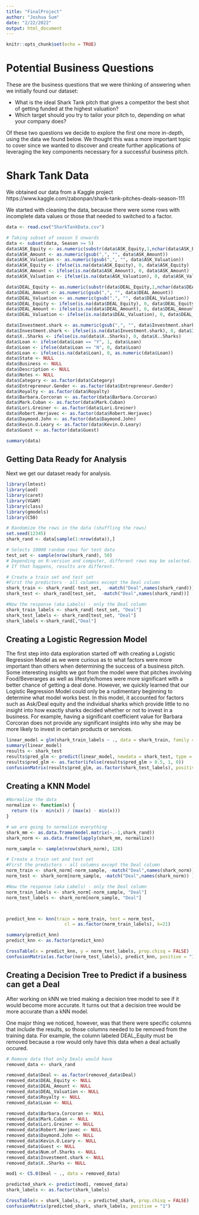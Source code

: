 ```yaml
---
title: "FinalProject"
author: "Joshua Sum"
date: "2/22/2022"
output: html_document
---
```


```r
knitr::opts_chunk$set(echo = TRUE)
```

# Potential Business Questions

These are the business questions that we were thinking of answering when we initially found our dataset:

- What is the ideal Shark Tank pitch that gives a competitor the best shot of getting funded at the highest valuation?
- Which target should you try to tailor your pitch to, depending on what your company does?

Of these two questions we decide to explore the first one more in-depth, using the data we found below. We thought this was a more important topic to cover since we wanted to discover and create further applications of leveraging the key components necessary for a successful business pitch.

# Shark Tank Data
We obtained our data from a Kaggle project https://www.kaggle.com/zabonpan/shark-tank-pitches-deals-season-111

We started with cleaning the data, because there were some rows with incomplete data values or those that needed to switched to a factor.

```r
data <- read.csv("SharkTankData.csv")

# Taking subset of season 5 onwards
data <- subset(data, Season >= 5)
data$ASK_Equity <- as.numeric(substr(data$ASK_Equity,1,nchar(data$ASK_Equity)-1))/100
data$ASK_Amount <- as.numeric(gsub(",", "", data$ASK_Amount))
data$ASK_Valuation <- as.numeric(gsub(",", "", data$ASK_Valuation))
data$ASK_Equity <- ifelse(is.na(data$ASK_Equity), 0, data$ASK_Equity)
data$ASK_Amount <- ifelse(is.na(data$ASK_Amount), 0, data$ASK_Amount)
data$ASK_Valuation <- ifelse(is.na(data$ASK_Valuation), 0, data$ASK_Valuation)

data$DEAL_Equity <- as.numeric(substr(data$DEAL_Equity,1,nchar(data$DEAL_Equity)-1))/100
data$DEAL_Amount <- as.numeric(gsub(",", "", data$DEAL_Amount))
data$DEAL_Valuation <- as.numeric(gsub(",", "", data$DEAL_Valuation))
data$DEAL_Equity <- ifelse(is.na(data$DEAL_Equity), 0, data$DEAL_Equity)
data$DEAL_Amount <- ifelse(is.na(data$DEAL_Amount), 0, data$DEAL_Amount)
data$DEAL_Valuation <- ifelse(is.na(data$DEAL_Valuation), 0, data$DEAL_Valuation)

data$Investment.shark <- as.numeric(gsub(",", "", data$Investment.shark))
data$Investment.shark <- ifelse(is.na(data$Investment.shark), 0, data$Investment.shark)
data$X..Sharks <- ifelse(is.na(data$X..Sharks), 0, data$X..Sharks)
data$Loan <- ifelse(data$Loan == "Y", 1, data$Loan)
data$Loan <- ifelse(data$Loan == "N", 0, data$Loan)
data$Loan <- ifelse(is.na(data$Loan), 0, as.numeric(data$Loan))
data$State <- NULL
data$Business <- NULL
data$Description <- NULL
data$Notes <- NULL
data$Category <- as.factor(data$Category)
data$Entrepreneur.Gender <- as.factor(data$Entrepreneur.Gender)
data$Royalty <- as.factor(data$Royalty)
data$Barbara.Corcoran <- as.factor(data$Barbara.Corcoran)
data$Mark.Cuban <- as.factor(data$Mark.Cuban)
data$Lori.Greiner <- as.factor(data$Lori.Greiner)
data$Robert.Herjavec <- as.factor(data$Robert.Herjavec)
data$Daymond.John <- as.factor(data$Daymond.John)
data$Kevin.O.Leary <- as.factor(data$Kevin.O.Leary)
data$Guest <- as.factor(data$Guest)

summary(data)
```

## Getting Data Ready for Analysis

Next we get our dataset ready for analysis.

```r
library(lmtest)
library(aod)
library(caret)
library(VGAM)
library(class)
library(gmodels)
library(C50)

# Randomize the rows in the data (shuffling the rows)
set.seed(12345)
shark_rand <- data[sample(1:nrow(data)),]

# Selects 10000 random rows for test data
test_set <- sample(nrow(shark_rand), 50)
# Depending on R-version and computer, different rows may be selected. 
# If that happens, results are different. 

# Create a train set and test set
#First the predictors - all columns except the Deal column
shark_train <- shark_rand[-test_set,  -match("Deal",names(shark_rand))]
shark_test <- shark_rand[test_set,  -match("Deal",names(shark_rand))]

#Now the response (aka Labels) - only the Deal column
shark_train_labels <- shark_rand[-test_set, "Deal"]
shark_test_labels <- shark_rand[test_set, "Deal"]
shark_labels <-shark_rand[,"Deal"]
```

## Creating a Logistic Regression Model

The first step into data exploration started off with creating a Logistic Regression Model as we were curious as to what factors were more important than others when determining the success of a business pitch. Some interesting insights we got from the model were that pitches involving Food/Beverarges as well as lifestyle/homes were more significant with a better chance of getting a deal done. However, we quickly learned that our Logistic Regression Model could only be a rudimentary beginning to determine what model works best. In this model, it accounted for factors such as Ask/Deal equity and the individual sharks which provide little to no insight into how exactly sharks decided whether or not to invest in a business. For example, having a significant coefficient value for Barbara Corcoran does not provide any significant insights into why she may be more likely to invest in certain products or services.

```r
linear_model = glm(shark_train_labels ~ ., data = shark_train, family ="binomial")
summary(linear_model)
results <- shark_test
results$pred_glm <- predict(linear_model, newdata = shark_test, type = "response")
results$pred_glm <- as.factor(ifelse(results$pred_glm > 0.5, 1, 0))
confusionMatrix(results$pred_glm, as.factor(shark_test_labels), positive = "1")
```



## Creating a KNN Model

```r
#Normalize the data
normalize <- function(x) {
  return ((x - min(x)) / (max(x) - min(x)))
}

# we are going to normalize everything 
shark_mm <- as.data.frame(model.matrix(~.-1,shark_rand))
shark_norm <- as.data.frame(lapply(shark_mm, normalize))

norm_sample <- sample(nrow(shark_norm), 128)

# Create a train set and test set
#First the predictors - all columns except the Deal column
norm_train <- shark_norm[-norm_sample, -match("Deal",names(shark_norm)) ]
norm_test <- shark_norm[norm_sample, -match("Deal",names(shark_norm)) ]

#Now the response (aka Labels) - only the Deal column
norm_train_labels <- shark_norm[-norm_sample, "Deal"]
norm_test_labels <- shark_norm[norm_sample, "Deal"]



predict_knn <- knn(train = norm_train, test = norm_test,
                      cl = as.factor(norm_train_labels), k=21)

summary(predict_knn)
predict_knn <- as.factor(predict_knn)

CrossTable(x = predict_knn, y = norm_test_labels, prop.chisq = FALSE)
confusionMatrix(as.factor(norm_test_labels), predict_knn, positive = "1")
```

## Creating a Decision Tree to Predict if a business can get a Deal

After working on kNN we tried making a decision tree model to see if it would become more accurate. It turns out that a decision tree would be more accurate than a kNN model.

One major thing we noticed, however, was that there were specific columns that include the results, so those columns needed to be removed from the training data. For example, the column labeled DEAL_Equity must be removed because a row would only have this data when a deal actually occured.

```r

# Remove data that only Deals would have
removed_data <- shark_rand

removed_data$Deal <- as.factor(removed_data$Deal)
removed_data$DEAL_Equity <- NULL
removed_data$DEAL_Amount <- NULL
removed_data$DEAL_Valuation <- NULL
removed_data$Royalty <- NULL
removed_data$Loan <- NULL

removed_data$Barbara.Corcoran <- NULL
removed_data$Mark.Cuban <- NULL
removed_data$Lori.Greiner <- NULL
removed_data$Robert.Herjavec <- NULL
removed_data$Daymond.John <- NULL
removed_data$Kevin.O.Leary <- NULL
removed_data$Guest <- NULL
removed_data$Num.of.Sharks <- NULL
removed_data$Investment.shark <- NULL
removed_data$X..Sharks <- NULL

mod1 <- C5.0(Deal ~ ., data = removed_data)

predicted_shark <- predict(mod1, removed_data)
shark_labels <- as.factor(shark_labels)

CrossTable(x = shark_labels, y = predicted_shark, prop.chisq = FALSE)
confusionMatrix(predicted_shark, shark_labels, positive = "1")
```

